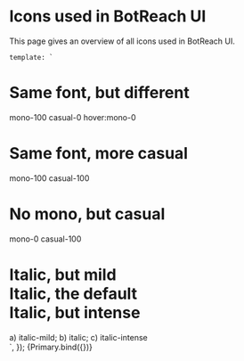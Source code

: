 <!--- Icons.stories.mdx -->


<Meta title="Reference/Typography" />

# Icons used in BotReach UI

This page gives an overview of all icons used in BotReach UI.

    template: `
<div class="text-grey-800 dark:text-white space-y-8">
    <div>
        <h1 class="text-2xl font-bold casual-0 mono-100">
            Same font, but different
        </h1>
        <span class="font-mono bg-grey-100 dark:bg-grey-800 inline-block py-1 px-2 text-xs">mono-100 casual-0
            <span class="hidden text-red-500">hover:mono-0</span></span>
    </div>
    <div>
        <h1 class="text-2xl font-bold casual-100 mono-100">
            Same font, more casual
        </h1>
        <span class="font-mono bg-grey-100 dark:bg-grey-800 inline-block py-1 px-2 text-xs">mono-100 casual-100</span>
    </div>
    <div>
        <h1 class="text-2xl font-bold casual-100 mono-0">
            No mono, but casual
        </h1>
        <span class="font-mono bg-grey-100 dark:bg-grey-800 inline-block py-1 px-2 text-xs">mono-0 casual-100</span>
    </div>
    <div>
        <h1 class="text-2xl font-bold casual-100 mono-0">
            <span class="italic-mild">Italic, but mild</span><br />
            <span class="italic">Italic, the default</span><br />
            <span class="italic-intense">Italic, but intense</span>
        </h1>
        <span class="font-mono bg-grey-100 dark:bg-grey-800 inline-block py-1 px-2 text-xs">a) italic-mild; b) italic; c)
            italic-intense</span>
    </div>
</div>
      `,
});


<Story name="All">
  {Primary.bind({})}
</Story>

